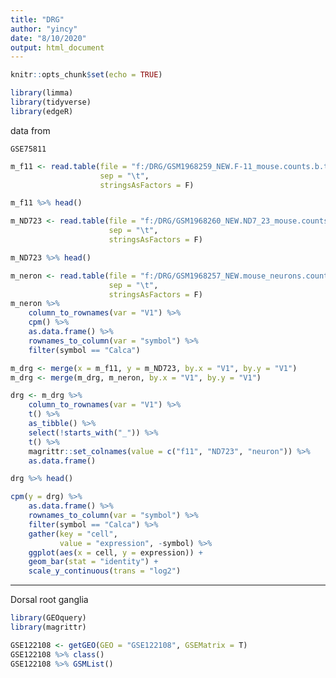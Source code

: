 ```yaml
---
title: "DRG"
author: "yincy"
date: "8/10/2020"
output: html_document
---
```


```r
knitr::opts_chunk$set(echo = TRUE)
```


```r
library(limma)
library(tidyverse)
library(edgeR)
```

data from 
```
GSE75811
```

```r
m_f11 <- read.table(file = "f:/DRG/GSM1968259_NEW.F-11_mouse.counts.b.txt.gz", 
                    sep = "\t", 
                    stringsAsFactors = F)

m_f11 %>% head()
```

```r
m_ND723 <- read.table(file = "f:/DRG/GSM1968260_NEW.ND7_23_mouse.counts.b.txt.gz", 
                      sep = "\t", 
                      stringsAsFactors = F)

m_ND723 %>% head()
```

```r
m_neron <- read.table(file = "f:/DRG/GSM1968257_NEW.mouse_neurons.counts.txt.gz", 
                      sep = "\t", 
                      stringsAsFactors = F)
m_neron %>% 
    column_to_rownames(var = "V1") %>% 
    cpm() %>% 
    as.data.frame() %>% 
    rownames_to_column(var = "symbol") %>% 
    filter(symbol == "Calca")
```


```r
m_drg <- merge(x = m_f11, y = m_ND723, by.x = "V1", by.y = "V1")
m_drg <- merge(m_drg, m_neron, by.x = "V1", by.y = "V1")

drg <- m_drg %>% 
    column_to_rownames(var = "V1") %>% 
    t() %>% 
    as_tibble() %>% 
    select(!starts_with("_")) %>% 
    t() %>% 
    magrittr::set_colnames(value = c("f11", "ND723", "neuron")) %>% 
    as.data.frame()

drg %>% head()
```

```r
cpm(y = drg) %>% 
    as.data.frame() %>% 
    rownames_to_column(var = "symbol") %>% 
    filter(symbol == "Calca") %>% 
    gather(key = "cell", 
           value = "expression", -symbol) %>% 
    ggplot(aes(x = cell, y = expression)) +
    geom_bar(stat = "identity") +
    scale_y_continuous(trans = "log2")
```



***

Dorsal root ganglia


```r
library(GEOquery)
library(magrittr)

GSE122108 <- getGEO(GEO = "GSE122108", GSEMatrix = T)
GSE122108 %>% class()
GSE122108 %>% GSMList()
```






























